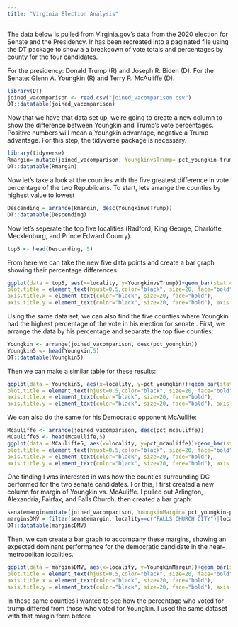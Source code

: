 ```yaml
---
title: "Virginia Election Analysis"
---
```


The data below is pulled from Virginia.gov's data from the 2020 election for Senate and the Presidency. Ir has been recreated into a paginated file using the DT package to show a a breakdown of vote totals and percentages by county for the four candidates.

For the presidency: Donald Trump (R) and Joseph R. Biden (D). For the Senate: Glenn A. Youngkin (R) and Terry R. McAuliffe (D).

```r
library(DT)
joined_vacomparison <- read.csv("joined_vacomparison.csv")
DT::datatable(joined_vacomparison)

```

Now that we have that data set up, we're going to create a new column to show the difference between Youngkin and Trump's vote percentages. Positive numbers will mean a Youngkin advantage, negative a Trump advantage. For this step, the tidyverse package is necessary.

```r
library(tidyverse)
Rmargin= mutate(joined_vacomparison, YoungkinvsTrump= pct_youngkin-trump_pct)
DT::datatable(Rmargin)

```

Now let's take a look at the counties with the five greatest difference in vote percentage of the two Republicans. To start, lets arrange the counties by highest value to lowest

```r
Descending = arrange(Rmargin, desc(YoungkinvsTrump))
DT::datatable(Descending)
```

Now let's seperate the top five localities (Radford, King George, Charlotte, Mecklenburg, and Prince Edward Counry).

```r
top5 <- head(Descending, 5)
```

From here we can take the new five data points and create a bar graph showing their percentage differences.

```r
ggplot(data = top5, aes(x=locality, y=YoungkinvsTrump))+geom_bar(stat = "identity",fill="red")+geom_text(aes(label=YoungkinvsTrump), vjust=1.6, color="white", size=3)+labs(title="Youngkin's Top Five Counties vs. Trump", x="County", y="Percent Difference")+theme(
plot.title = element_text(hjust=0.5,color="black", size=20, face="bold"),
axis.title.x = element_text(color="black", size=20, face="bold"),
axis.title.y = element_text(color="black", size=20, face="bold"), axis.text.x = element_text(vjust = 0.5,hjust = 0.5, color="black", size=7.5, face="bold"))+scale_x_discrete(guide=guide_axis(n.dodge=3))
```

Using the same data set, we can also find the five counties where Youngkin had the highest percentage of the vote in his election for senate:. First, we arrange the data by his percentage and separate the top five counties:

```r
Youngkin <- arrange(joined_vacomparison, desc(pct_youngkin))
Youngkin5 <- head(Youngkin,5)
DT::datatable(Youngkin5)
```

Then we can make a similar table for these results:

```r
ggplot(data = Youngkin5, aes(x=locality, y=pct_youngkin))+geom_bar(stat = "identity",fill="red")+geom_text(aes(label=pct_youngkin), vjust=1.6, color="white", size=3)+labs(title="Youngkin's Top Five Counties", x="County", y="Percent of Vote")+theme(
plot.title = element_text(hjust=0.5,color="black", size=20, face="bold"),
axis.title.x = element_text(color="black", size=20, face="bold"),
axis.title.y = element_text(color="black", size=20, face="bold"), axis.text.x = element_text(vjust = 0.5,hjust = 0.5, color="black", size=7.5, face="bold"))+scale_x_discrete(guide=guide_axis(n.dodge=3))
```

We can also do the same for his Democratic opponent McAullife:

```r
Mcauliffe <- arrange(joined_vacomparison, desc(pct_mcauliffe))
MCauliffe5 <- head(Mcaullife,5)
ggplot(data = MCauliffe5, aes(x=locality, y=pct_mcauliffe))+geom_bar(stat = "identity",fill="blue")+geom_text(aes(label=pct_mcauliffe), vjust=1.6, color="white", size=3)+labs(title="McAuliffe's Top Five Counties", x="County", y="Percent of Vote")+theme(
plot.title = element_text(hjust=0.5,color="black", size=20, face="bold"),
axis.title.x = element_text(color="black", size=20, face="bold"),
axis.title.y = element_text(color="black", size=20, face="bold"), axis.text.x = element_text(vjust = 0.5,hjust = 0.5, color="black", size=7.5, face="bold"))+scale_x_discrete(guide=guide_axis(n.dodge=3))
```

One finding I was interested in was how the counties surrounding DC performed for the two senate candidates. For this, I first created a new column for margin of Youngkin vs. McAuliffe. I pulled out Arlington, Alexandria, Fairfax, and Falls Church, then created a bar graph:

```r
senatemargin=mutate(joined_vacomparison, YoungkinMargin= pct_youngkin-pct_mcauliffe)
marginsDMV = filter(senatemargin, locality==c("FALLS CHURCH CITY")|locality==c("ALEXANDRIA CITY")|locality==c("FAIRFAX COUNTY")|locality==c("ARLINGTON COUNTY"))
DT::datatable(marginsDMV)
```

Then, we can create a bar graph to accompany these margins, showing an expected dominant performance for the democratic candidate in the near-metropolitan localities.

```r
ggplot(data = marginsDMV, aes(x=locality, y=YoungkinMargin))+geom_bar(stat = "identity",fill="blue")+geom_text(aes(label=YoungkinMargin), vjust=-1.6, color="white", size=3)+labs(title="DMV Locality Senate Margins", x="Locality", y="Youngkin vs. McAuliffe")+theme(
plot.title = element_text(hjust=0.5,color="black", size=20, face="bold"),
axis.title.x = element_text(color="black", size=20, face="bold"),
axis.title.y = element_text(color="black", size=20, face="bold"), axis.text.x = element_text(vjust = 0.5,hjust = 0.5, color="black", size=7.5, face="bold"))+scale_x_discrete(guide=guide_axis(n.dodge=3))
```

In these same counties i wanted to see how the percentage who voted for trump differed from those who voted for Youngkin. I used the same dataset with that margin form before
